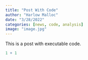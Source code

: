 ```yaml
---
title: "Post With Code"
author: "Harlow Malloc"
date: "3/28/2022"
categories: [news, code, analysis]
image: "image.jpg"
---
```


This is a post with executable code.

```r
1 + 1
```
